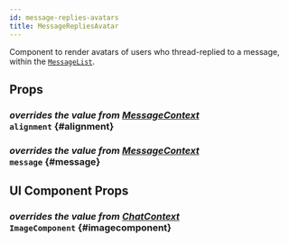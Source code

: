 ```yaml
---
id: message-replies-avatars
title: MessageRepliesAvatar
---
```




Component to render avatars of users who thread-replied to a message, within the [`MessageList`](../message-list-components/message-list.mdx).

## Props

### <div class="label description">_overrides the value from [MessageContext](../../../ui-components/contexts/message-context#alignment)_</div> `alignment` {#alignment}

<Alignment />

### <div class="label description">_overrides the value from [MessageContext](../../../ui-components/contexts/message-context#message)_</div> `message` {#message}

<MessageProp />

## UI Component Props

### <div class="label description">_overrides the value from [ChatContext](../../../ui-components/contexts/chat-context#imagecomponent)_</div> `ImageComponent` {#imagecomponent}

<ImageComponent />
